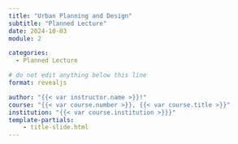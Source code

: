 ```yaml
---
title: "Urban Planning and Design"
subtitle: "Planned Lecture"
date: 2024-10-03
module: 2

categories: 
  - Planned Lecture

# do not edit anything below this line
format: revealjs

author: "{{< var instructor.name >}}!"
course: "{{< var course.number >}}, {{< var course.title >}}"
institution: "{{< var course.institution >}}}"
template-partials:
    - title-slide.html
---
```



::: {#refs}
:::